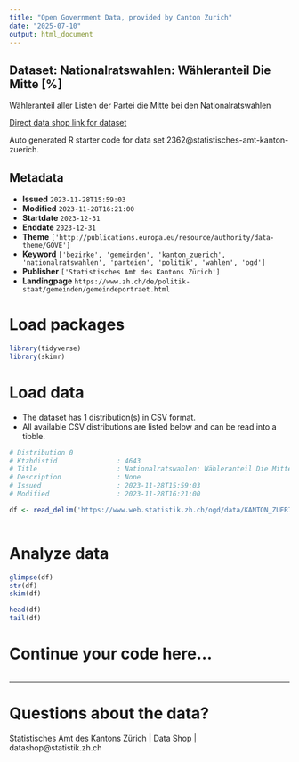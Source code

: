 ```yaml
---
title: "Open Government Data, provided by Canton Zurich"
date: "2025-07-10"
output: html_document
---
```


## Dataset: Nationalratswahlen: Wähleranteil Die Mitte [%]

Wähleranteil aller Listen der Partei die Mitte bei den Nationalratswahlen

[Direct data shop link for dataset](https://www.zh.ch/de/politik-staat/statistik-daten/datenkatalog.html#/datasets/2362@statistisches-amt-kanton-zuerich)

Auto generated R starter code for data set 2362@statistisches-amt-kanton-zuerich.

## Metadata

- **Issued** `2023-11-28T15:59:03`
- **Modified** `2023-11-28T16:21:00`
- **Startdate** `2023-12-31`
- **Enddate** `2023-12-31`
- **Theme** `['http://publications.europa.eu/resource/authority/data-theme/GOVE']`
- **Keyword** `['bezirke', 'gemeinden', 'kanton_zuerich', 'nationalratswahlen', 'parteien', 'politik', 'wahlen', 'ogd']`
- **Publisher** `['Statistisches Amt des Kantons Zürich']`
- **Landingpage** `https://www.zh.ch/de/politik-staat/gemeinden/gemeindeportraet.html`


# Load packages

```r

library(tidyverse)
library(skimr)

```

# Load data

-   The dataset has 1 distribution(s) in CSV format.
-   All available CSV distributions are listed below and can be read into a tibble.

```r

# Distribution 0
# Ktzhdistid               : 4643
# Title                    : Nationalratswahlen: Wähleranteil Die Mitte [%]
# Description              : None
# Issued                   : 2023-11-28T15:59:03
# Modified                 : 2023-11-28T16:21:00

df <- read_delim('https://www.web.statistik.zh.ch/ogd/data/KANTON_ZUERICH_843.csv')



```

# Analyze data

```r

glimpse(df)
str(df)
skim(df)

head(df)
tail(df)

```

# Continue your code here...

```r

```

------------------------------------------------------------------------

# Questions about the data?

Statistisches Amt des Kantons Zürich | Data Shop | datashop@statistik.zh.ch
